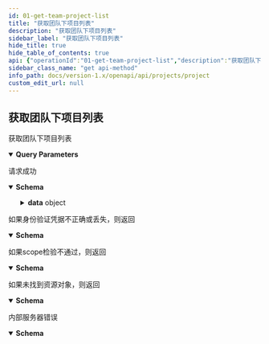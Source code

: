 ```yaml
---
id: 01-get-team-project-list
title: "获取团队下项目列表"
description: "获取团队下项目列表"
sidebar_label: "获取团队下项目列表"
hide_title: true
hide_table_of_contents: true
api: {"operationId":"01-get-team-project-list","description":"获取团队下项目列表","security":[{"oauth2":["read:project:project"]}],"parameters":[{"name":"teamID","in":"query","description":"团队ID","required":true,"schema":{"type":"string"}},{"name":"limit","in":"query","description":"本次请求要返回的工作项工时数量","schema":{"type":"integer"}},{"name":"cursor","in":"query","description":"本次请求的起始位置","schema":{"type":"string"}}],"responses":{"200":{"description":"请求成功","content":{"application/json":{"schema":{"type":"object","properties":{"data":{"type":"object","properties":{"list":{"type":"array","items":{"type":"object","properties":{"id":{"type":"string","description":"项目ID"},"name":{"type":"string","description":"项目名称"},"createTime":{"type":"integer","description":"项目创建时间"},"owner":{"type":"object","properties":{"id":{"type":"string","description":"项目负责人ID"},"name":{"type":"string","description":"项目负责人名称"}}},"creator":{"type":"object","properties":{"id":{"type":"string","description":"项目创建者ID"},"name":{"type":"string","description":"项目创建者名称"}}},"status":{"type":"object","properties":{"id":{"type":"string","description":"项目状态ID"},"name":{"type":"string","description":"项目状态名称"},"category":{"type":"string","description":"项目状态分类"}}},"statusCategory":{"type":"string","description":"项目状态分类"},"stickToTop":{"type":"boolean","description":"是否置顶"},"isArchive":{"type":"boolean","description":"是否归档"},"archiveUser":{"type":"object","properties":{"id":{"type":"string","description":"归档人ID"},"name":{"type":"string","description":"归档人名称"}}},"archiveTime":{"type":"integer","description":"归档时间"},"plannedStartDate":{"type":"integer","description":"项目计划开始时间,例\"2023-05-06\""},"plannedEndDate":{"type":"integer","description":"项目计划完成时间,例\"2023-05-06\""}},"title":"ProjectDetail"}},"PageInfo":{"type":"object","properties":{"count":{"type":"integer","description":"本次返回的数量"},"endCursor":{"type":"string","description":"本页最后一个光标，用于翻页"},"hasNextPage":{"type":"boolean","description":"是否有下一页"},"startCursor":{"type":"string","description":"本页第一个光标，用于翻页"},"totalCount":{"type":"integer","description":"整个集合总数，包括本次响应中返回的"}}}}},"result":{"type":"string","description":"本次请求结果,SUCCESS|FAIL"},"errorCode":{"type":"string","description":"本次请求错误码"},"errorMsg":{"type":"string","description":"本次请求错误信息"}},"example":[{"result":"SUCCESS","data":{"list":[{"id":"5f1b0b5b","name":"project1","createTime":1691726809,"owner":{"id":"1b2b2b29","name":"owner"},"creator":{"id":"1b2b2b29","name":"creator"},"status":{"id":"to_do","name":"To Do","category":"to_do"},"statusCategory":"to_do","stickToTop":false,"isArchive":false,"archiveUser":{"id":"5h2b2b29","name":"archiveUser"},"archiveTime":1691726809,"plannedStartDate":"2023-01-01","plannedEndDate":"2023-01-31"}],"pageInfo":{"count":1,"endCursor":"sample_end_cursor","hasNextPage":false,"startCursor":"sample_start_cursor","totalCount":1}}}],"title":"ListProjectSuccessResponse"}}}},"401":{"description":"如果身份验证凭据不正确或丢失，则返回","content":{"application/json":{"schema":{"description":"Access token 无效","type":"object","properties":{"result":{"type":"string","description":"本次请求结果,SUCCESS|FAIL"},"errorCode":{"type":"string","description":"本次请求错误码"},"errorMsg":{"type":"string","description":"本次请求错误信息"}},"example":{"result":"FAIL","errorCode":"Unauthorized","errorMsg":"Access token is invalid"},"title":"BadResponse401"}}}},"403":{"description":"如果scope检验不通过，则返回","content":{"application/json":{"schema":{"description":"scope 无效","type":"object","properties":{"result":{"type":"string","description":"本次请求结果,SUCCESS|FAIL"},"errorCode":{"type":"string","description":"本次请求错误码"},"errorMsg":{"type":"string","description":"本次请求错误信息"}},"example":{"result":"FAIL","errorCode":"Forbidden","errorMsg":"Scope is invalid"},"title":"BadResponse403"}}}},"404":{"description":"如果未找到资源对象，则返回","content":{"application/json":{"schema":{"description":"未找到对应的资源｜接口不存在","type":"object","properties":{"result":{"type":"string","description":"本次请求结果,SUCCESS|FAIL"},"errorCode":{"type":"string","description":"本次请求错误码"},"errorMsg":{"type":"string","description":"本次请求错误信息"}},"example":{"result":"FAIL","errorCode":"NotFound","errorMsg":"Not Found"},"title":"BadResponse404"}}}},"500":{"description":"内部服务器错误","content":{"application/json":{"schema":{"description":"内部服务错误","type":"object","properties":{"result":{"type":"string","description":"本次请求结果,SUCCESS|FAIL"},"errorCode":{"type":"string","description":"本次请求错误码"},"errorMsg":{"type":"string","description":"本次请求错误信息"}},"example":{"result":"FAIL","errorCode":"Internal Server Error","errorMsg":"Internal Server Error"},"title":"BadResponse500"}}}}},"method":"get","path":"/project/projects","servers":[{"url":"https://your-domain/openapi/v1"},{"url":"http://your-domain/openapi/v1"}],"securitySchemes":{"oauth2":{"type":"oauth2","flows":{"authorizationCode":{"authorizationUrl":"https://your-domain/oauth2/authorize","tokenUrl":"https://your-domain/oauth2/token","scopes":{"write:project:project":"新增、修改、删除项目","read:project:project":"获取项目信息"}}}}},"info":{"title":"Project","version":"1.0","description":"此资源代表项目。使用它来获取、创建、更新和删除项目。\n"},"postman":{"name":"获取团队下项目列表","description":{"content":"获取团队下项目列表","type":"text/plain"},"url":{"path":["project","projects"],"host":["{{baseUrl}}"],"query":[{"disabled":false,"description":{"content":"(Required) 团队ID","type":"text/plain"},"key":"teamID","value":""},{"disabled":false,"description":{"content":"本次请求要返回的工作项工时数量","type":"text/plain"},"key":"limit","value":""},{"disabled":false,"description":{"content":"本次请求的起始位置","type":"text/plain"},"key":"cursor","value":""}],"variable":[]},"header":[{"key":"Accept","value":"application/json"}],"method":"GET","auth":{"type":"oauth2","oauth2":[]}}}
sidebar_class_name: "get api-method"
info_path: docs/version-1.x/openapi/api/projects/project
custom_edit_url: null
---
```



## 获取团队下项目列表



获取团队下项目列表

<details style={{"marginBottom":"1rem"}} data-collapsed={false} open={true}><summary style={{}}><strong>Query Parameters</strong></summary><div><ul><ParamsItem className={"paramsItem"} param={{"name":"teamID","in":"query","description":"团队ID","required":true,"schema":{"type":"string"}}}></ParamsItem><ParamsItem className={"paramsItem"} param={{"name":"limit","in":"query","description":"本次请求要返回的工作项工时数量","schema":{"type":"integer"}}}></ParamsItem><ParamsItem className={"paramsItem"} param={{"name":"cursor","in":"query","description":"本次请求的起始位置","schema":{"type":"string"}}}></ParamsItem></ul></div></details><div><ApiTabs><TabItem label={"200"} value={"200"}><div>

请求成功

</div><div><MimeTabs schemaType={"response"}><TabItem label={"application/json"} value={"application/json"}><SchemaTabs><TabItem label={"Schema"} value={"Schema"}><details style={{}} data-collapsed={false} open={true}><summary style={{"textAlign":"left"}}><strong>Schema</strong></summary><div style={{"textAlign":"left","marginLeft":"1rem"}}></div><ul style={{"marginLeft":"1rem"}}><SchemaItem collapsible={true} className={"schemaItem"}><details style={{}}><summary style={{}}><strong>data</strong><span style={{"opacity":"0.6"}}> object</span></summary><div style={{"marginLeft":"1rem"}}><SchemaItem collapsible={true} className={"schemaItem"}><details style={{}}><summary style={{}}><strong>list</strong><span style={{"opacity":"0.6"}}> object[]</span></summary><div style={{"marginLeft":"1rem"}}><li><div style={{"fontSize":"var(--ifm-code-font-size)","opacity":"0.6","marginLeft":"-.5rem","paddingBottom":".5rem"}}>Array [</div></li><SchemaItem collapsible={false} name={"id"} required={false} schemaName={"string"} qualifierMessage={undefined} schema={{"type":"string","description":"项目ID"}}></SchemaItem><SchemaItem collapsible={false} name={"name"} required={false} schemaName={"string"} qualifierMessage={undefined} schema={{"type":"string","description":"项目名称"}}></SchemaItem><SchemaItem collapsible={false} name={"createTime"} required={false} schemaName={"integer"} qualifierMessage={undefined} schema={{"type":"integer","description":"项目创建时间"}}></SchemaItem><SchemaItem collapsible={true} className={"schemaItem"}><details style={{}}><summary style={{}}><strong>owner</strong><span style={{"opacity":"0.6"}}> object</span></summary><div style={{"marginLeft":"1rem"}}><SchemaItem collapsible={false} name={"id"} required={false} schemaName={"string"} qualifierMessage={undefined} schema={{"type":"string","description":"项目负责人ID"}}></SchemaItem><SchemaItem collapsible={false} name={"name"} required={false} schemaName={"string"} qualifierMessage={undefined} schema={{"type":"string","description":"项目负责人名称"}}></SchemaItem></div></details></SchemaItem><SchemaItem collapsible={true} className={"schemaItem"}><details style={{}}><summary style={{}}><strong>creator</strong><span style={{"opacity":"0.6"}}> object</span></summary><div style={{"marginLeft":"1rem"}}><SchemaItem collapsible={false} name={"id"} required={false} schemaName={"string"} qualifierMessage={undefined} schema={{"type":"string","description":"项目创建者ID"}}></SchemaItem><SchemaItem collapsible={false} name={"name"} required={false} schemaName={"string"} qualifierMessage={undefined} schema={{"type":"string","description":"项目创建者名称"}}></SchemaItem></div></details></SchemaItem><SchemaItem collapsible={true} className={"schemaItem"}><details style={{}}><summary style={{}}><strong>status</strong><span style={{"opacity":"0.6"}}> object</span></summary><div style={{"marginLeft":"1rem"}}><SchemaItem collapsible={false} name={"id"} required={false} schemaName={"string"} qualifierMessage={undefined} schema={{"type":"string","description":"项目状态ID"}}></SchemaItem><SchemaItem collapsible={false} name={"name"} required={false} schemaName={"string"} qualifierMessage={undefined} schema={{"type":"string","description":"项目状态名称"}}></SchemaItem><SchemaItem collapsible={false} name={"category"} required={false} schemaName={"string"} qualifierMessage={undefined} schema={{"type":"string","description":"项目状态分类"}}></SchemaItem></div></details></SchemaItem><SchemaItem collapsible={false} name={"statusCategory"} required={false} schemaName={"string"} qualifierMessage={undefined} schema={{"type":"string","description":"项目状态分类"}}></SchemaItem><SchemaItem collapsible={false} name={"stickToTop"} required={false} schemaName={"boolean"} qualifierMessage={undefined} schema={{"type":"boolean","description":"是否置顶"}}></SchemaItem><SchemaItem collapsible={false} name={"isArchive"} required={false} schemaName={"boolean"} qualifierMessage={undefined} schema={{"type":"boolean","description":"是否归档"}}></SchemaItem><SchemaItem collapsible={true} className={"schemaItem"}><details style={{}}><summary style={{}}><strong>archiveUser</strong><span style={{"opacity":"0.6"}}> object</span></summary><div style={{"marginLeft":"1rem"}}><SchemaItem collapsible={false} name={"id"} required={false} schemaName={"string"} qualifierMessage={undefined} schema={{"type":"string","description":"归档人ID"}}></SchemaItem><SchemaItem collapsible={false} name={"name"} required={false} schemaName={"string"} qualifierMessage={undefined} schema={{"type":"string","description":"归档人名称"}}></SchemaItem></div></details></SchemaItem><SchemaItem collapsible={false} name={"archiveTime"} required={false} schemaName={"integer"} qualifierMessage={undefined} schema={{"type":"integer","description":"归档时间"}}></SchemaItem><SchemaItem collapsible={false} name={"plannedStartDate"} required={false} schemaName={"integer"} qualifierMessage={undefined} schema={{"type":"integer","description":"项目计划开始时间,例\"2023-05-06\""}}></SchemaItem><SchemaItem collapsible={false} name={"plannedEndDate"} required={false} schemaName={"integer"} qualifierMessage={undefined} schema={{"type":"integer","description":"项目计划完成时间,例\"2023-05-06\""}}></SchemaItem><li><div style={{"fontSize":"var(--ifm-code-font-size)","opacity":"0.6","marginLeft":"-.5rem"}}>]</div></li></div></details></SchemaItem><SchemaItem collapsible={true} className={"schemaItem"}><details style={{}}><summary style={{}}><strong>PageInfo</strong><span style={{"opacity":"0.6"}}> object</span></summary><div style={{"marginLeft":"1rem"}}><SchemaItem collapsible={false} name={"count"} required={false} schemaName={"integer"} qualifierMessage={undefined} schema={{"type":"integer","description":"本次返回的数量"}}></SchemaItem><SchemaItem collapsible={false} name={"endCursor"} required={false} schemaName={"string"} qualifierMessage={undefined} schema={{"type":"string","description":"本页最后一个光标，用于翻页"}}></SchemaItem><SchemaItem collapsible={false} name={"hasNextPage"} required={false} schemaName={"boolean"} qualifierMessage={undefined} schema={{"type":"boolean","description":"是否有下一页"}}></SchemaItem><SchemaItem collapsible={false} name={"startCursor"} required={false} schemaName={"string"} qualifierMessage={undefined} schema={{"type":"string","description":"本页第一个光标，用于翻页"}}></SchemaItem><SchemaItem collapsible={false} name={"totalCount"} required={false} schemaName={"integer"} qualifierMessage={undefined} schema={{"type":"integer","description":"整个集合总数，包括本次响应中返回的"}}></SchemaItem></div></details></SchemaItem></div></details></SchemaItem><SchemaItem collapsible={false} name={"result"} required={false} schemaName={"string"} qualifierMessage={undefined} schema={{"type":"string","description":"本次请求结果,SUCCESS|FAIL"}}></SchemaItem><SchemaItem collapsible={false} name={"errorCode"} required={false} schemaName={"string"} qualifierMessage={undefined} schema={{"type":"string","description":"本次请求错误码"}}></SchemaItem><SchemaItem collapsible={false} name={"errorMsg"} required={false} schemaName={"string"} qualifierMessage={undefined} schema={{"type":"string","description":"本次请求错误信息"}}></SchemaItem></ul></details></TabItem><TabItem label={"Example (from schema)"} value={"Example (from schema)"}><ResponseSamples responseExample={"[\n  {\n    \"result\": \"SUCCESS\",\n    \"data\": {\n      \"list\": [\n        {\n          \"id\": \"5f1b0b5b\",\n          \"name\": \"project1\",\n          \"createTime\": 1691726809,\n          \"owner\": {\n            \"id\": \"1b2b2b29\",\n            \"name\": \"owner\"\n          },\n          \"creator\": {\n            \"id\": \"1b2b2b29\",\n            \"name\": \"creator\"\n          },\n          \"status\": {\n            \"id\": \"to_do\",\n            \"name\": \"To Do\",\n            \"category\": \"to_do\"\n          },\n          \"statusCategory\": \"to_do\",\n          \"stickToTop\": false,\n          \"isArchive\": false,\n          \"archiveUser\": {\n            \"id\": \"5h2b2b29\",\n            \"name\": \"archiveUser\"\n          },\n          \"archiveTime\": 1691726809,\n          \"plannedStartDate\": \"2023-01-01\",\n          \"plannedEndDate\": \"2023-01-31\"\n        }\n      ],\n      \"pageInfo\": {\n        \"count\": 1,\n        \"endCursor\": \"sample_end_cursor\",\n        \"hasNextPage\": false,\n        \"startCursor\": \"sample_start_cursor\",\n        \"totalCount\": 1\n      }\n    }\n  }\n]"} language={"json"}></ResponseSamples></TabItem></SchemaTabs></TabItem></MimeTabs></div></TabItem><TabItem label={"401"} value={"401"}><div>

如果身份验证凭据不正确或丢失，则返回

</div><div><MimeTabs schemaType={"response"}><TabItem label={"application/json"} value={"application/json"}><SchemaTabs><TabItem label={"Schema"} value={"Schema"}><details style={{}} data-collapsed={false} open={true}><summary style={{"textAlign":"left"}}><strong>Schema</strong></summary><div style={{"textAlign":"left","marginLeft":"1rem"}}></div><ul style={{"marginLeft":"1rem"}}><SchemaItem collapsible={false} name={"result"} required={false} schemaName={"string"} qualifierMessage={undefined} schema={{"type":"string","description":"本次请求结果,SUCCESS|FAIL"}}></SchemaItem><SchemaItem collapsible={false} name={"errorCode"} required={false} schemaName={"string"} qualifierMessage={undefined} schema={{"type":"string","description":"本次请求错误码"}}></SchemaItem><SchemaItem collapsible={false} name={"errorMsg"} required={false} schemaName={"string"} qualifierMessage={undefined} schema={{"type":"string","description":"本次请求错误信息"}}></SchemaItem></ul></details></TabItem><TabItem label={"Example (from schema)"} value={"Example (from schema)"}><ResponseSamples responseExample={"{\n  \"result\": \"FAIL\",\n  \"errorCode\": \"Unauthorized\",\n  \"errorMsg\": \"Access token is invalid\"\n}"} language={"json"}></ResponseSamples></TabItem></SchemaTabs></TabItem></MimeTabs></div></TabItem><TabItem label={"403"} value={"403"}><div>

如果scope检验不通过，则返回

</div><div><MimeTabs schemaType={"response"}><TabItem label={"application/json"} value={"application/json"}><SchemaTabs><TabItem label={"Schema"} value={"Schema"}><details style={{}} data-collapsed={false} open={true}><summary style={{"textAlign":"left"}}><strong>Schema</strong></summary><div style={{"textAlign":"left","marginLeft":"1rem"}}></div><ul style={{"marginLeft":"1rem"}}><SchemaItem collapsible={false} name={"result"} required={false} schemaName={"string"} qualifierMessage={undefined} schema={{"type":"string","description":"本次请求结果,SUCCESS|FAIL"}}></SchemaItem><SchemaItem collapsible={false} name={"errorCode"} required={false} schemaName={"string"} qualifierMessage={undefined} schema={{"type":"string","description":"本次请求错误码"}}></SchemaItem><SchemaItem collapsible={false} name={"errorMsg"} required={false} schemaName={"string"} qualifierMessage={undefined} schema={{"type":"string","description":"本次请求错误信息"}}></SchemaItem></ul></details></TabItem><TabItem label={"Example (from schema)"} value={"Example (from schema)"}><ResponseSamples responseExample={"{\n  \"result\": \"FAIL\",\n  \"errorCode\": \"Forbidden\",\n  \"errorMsg\": \"Scope is invalid\"\n}"} language={"json"}></ResponseSamples></TabItem></SchemaTabs></TabItem></MimeTabs></div></TabItem><TabItem label={"404"} value={"404"}><div>

如果未找到资源对象，则返回

</div><div><MimeTabs schemaType={"response"}><TabItem label={"application/json"} value={"application/json"}><SchemaTabs><TabItem label={"Schema"} value={"Schema"}><details style={{}} data-collapsed={false} open={true}><summary style={{"textAlign":"left"}}><strong>Schema</strong></summary><div style={{"textAlign":"left","marginLeft":"1rem"}}></div><ul style={{"marginLeft":"1rem"}}><SchemaItem collapsible={false} name={"result"} required={false} schemaName={"string"} qualifierMessage={undefined} schema={{"type":"string","description":"本次请求结果,SUCCESS|FAIL"}}></SchemaItem><SchemaItem collapsible={false} name={"errorCode"} required={false} schemaName={"string"} qualifierMessage={undefined} schema={{"type":"string","description":"本次请求错误码"}}></SchemaItem><SchemaItem collapsible={false} name={"errorMsg"} required={false} schemaName={"string"} qualifierMessage={undefined} schema={{"type":"string","description":"本次请求错误信息"}}></SchemaItem></ul></details></TabItem><TabItem label={"Example (from schema)"} value={"Example (from schema)"}><ResponseSamples responseExample={"{\n  \"result\": \"FAIL\",\n  \"errorCode\": \"NotFound\",\n  \"errorMsg\": \"Not Found\"\n}"} language={"json"}></ResponseSamples></TabItem></SchemaTabs></TabItem></MimeTabs></div></TabItem><TabItem label={"500"} value={"500"}><div>

内部服务器错误

</div><div><MimeTabs schemaType={"response"}><TabItem label={"application/json"} value={"application/json"}><SchemaTabs><TabItem label={"Schema"} value={"Schema"}><details style={{}} data-collapsed={false} open={true}><summary style={{"textAlign":"left"}}><strong>Schema</strong></summary><div style={{"textAlign":"left","marginLeft":"1rem"}}></div><ul style={{"marginLeft":"1rem"}}><SchemaItem collapsible={false} name={"result"} required={false} schemaName={"string"} qualifierMessage={undefined} schema={{"type":"string","description":"本次请求结果,SUCCESS|FAIL"}}></SchemaItem><SchemaItem collapsible={false} name={"errorCode"} required={false} schemaName={"string"} qualifierMessage={undefined} schema={{"type":"string","description":"本次请求错误码"}}></SchemaItem><SchemaItem collapsible={false} name={"errorMsg"} required={false} schemaName={"string"} qualifierMessage={undefined} schema={{"type":"string","description":"本次请求错误信息"}}></SchemaItem></ul></details></TabItem><TabItem label={"Example (from schema)"} value={"Example (from schema)"}><ResponseSamples responseExample={"{\n  \"result\": \"FAIL\",\n  \"errorCode\": \"Internal Server Error\",\n  \"errorMsg\": \"Internal Server Error\"\n}"} language={"json"}></ResponseSamples></TabItem></SchemaTabs></TabItem></MimeTabs></div></TabItem></ApiTabs></div>